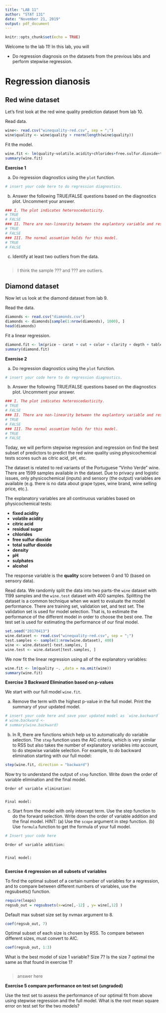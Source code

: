 ```yaml
---
title: "LAB 11"
author: "STAT 131"
date: "November 21, 2019"
output: pdf_document
---
```


```r
knitr::opts_chunk$set(echo = TRUE)
```

Welcome to the lab 11! In this lab, you will

- Do regression diagnosis on the datasets from the previous labs and perform stepwise regression.

# Regression dianosis

## Red wine dataset

Let's first look at the red wine quality prediction dataset from lab 10.

Read data.

```r
wine<- read.csv("winequality-red.csv", sep = ";")
wine$quality <- wine$quality + rnorm(length(wine$quality))
```

Fit the model.
```r
wine.fit <- lm(quality~volatile.acidity+chlorides+free.sulfur.dioxide+total.sulfur.dioxide+pH+sulphates+alcohol, data=wine)
summary(wine.fit)
```

**Exercise 1**

(a) Do regression diagnostics using the `plot` function.

```r
# insert your code here to do regression diagnostics.

```

(b) Answer the following TRUE/FALSE questions based on the diagnostics plot. Uncomment your answer.

```r
### I. The plot indicates heteroscedasticity.
# TRUE
# FALSE
### II. There are non-linearity between the explantory variable and response variable.
# TRUE
# FALSE
### III. The normal assumtion holds for this model.
# TRUE
# FALSE
```

(c) Identify at least two outliers from the data. 

```{}

```
> I think the sample ??? and ??? are outliers.


## Diamond dataset

Now let us look at the diamond dataset from lab 9. 

Read the data.

```r
diamonds <- read.csv("diamonds.csv")
diamonds <- diamonds[sample(1:nrow(diamonds), 1000), ]
head(diamonds)
```

Fit a linear regression.

```r
diamond.fit <- lm(price ~ carat + cut + color + clarity + depth + table, data = diamonds)
summary(diamond.fit)
```

**Exercise 2**

(a) Do regression diagnostics using the `plot` function.

```r
# insert your code here to do regression diagnostics.

```

(b) Answer the following TRUE/FALSE questions based on the diagnostics plot. Uncomment your answer.

```r
### I. The plot indicates heteroscedasticity.
# TRUE
# FALSE
### II. There are non-linearity between the explantory variable and response variable.
# TRUE
# FALSE
### III. The normal assumtion holds for this model.
# TRUE
# FALSE
```



Today, we will perform stepwise regression and regression on find the best subset of predictors to predict the red wine quality using physicochemical tests scores such as citric acid, pH, etc.

The dataset is related to red variants of the Portuguese "Vinho Verde" wine. There are 1599 samples available in the dataset. Due to privacy and logistic issues, only physicochemical (inputs) and sensory (the output) variables are available (e.g. there is no data about grape types, wine brand, wine selling price, etc.). 

The explanatory variables are all continuous variables based on physicochemical tests:

- **fixed acidity**
- **volatile acidity**
- **citric acid**
- **residual sugar**
- **chlorides**
- **free sulfur dioxide**
- **total sulfur dioxide**
- **density**
- **pH**
- **sulphates**
- **alcohol**

The response variable is the **quality** score between 0 and 10 (based on sensory data).

Read data. We randomly split the data into two parts-the `wine` dataset with 1199 samples and the `wine.test` dataset with 400 samples. Splitting the dataset is a common technique when we want to evaluate the model performance. There are training set, validation set, and test set. The validation set is used for model selection. That is, to estimate the performance of the different model in order to choose the best one. The test set is used for estimating the performance of our final model.

```r
set.seed("20170413")
wine.dataset <- read.csv("winequality-red.csv", sep = ";")
test.samples <- sample(1:nrow(wine.dataset), 400)
wine <- wine.dataset[-test.samples, ]
wine.test <- wine.dataset[test.samples, ]
```

We now fit the linear regression using all of the explanatory variables:

```r
wine.fit <- lm(quality ~. ,data = na.omit(wine))
summary(wine.fit)
```

**Exercise 3 Backward Elimination based on p-values**

We start with our full model `wine.fit`.

(a) Remove the term with the highest p-value in the full model. Print the summary of your updated model.

```r
# insert your code here and save your updated model as `wine.backward`
# wine.backward <- 
# summary(wine.backward)

```


(b) In R, there are functions which help us to automatically do variable selection. The `step` function uses the AIC criteria, which is very similar to RSS but also takes the number of explanatory variables into account, to do stepwise variable selection. For example, to do backward elimination starting with our full model:

```r
step(wine.fit, direction = "backward")
```

Now try to understand the output of `step` function. Write down the order of variable elimination and the final model.

```{}
Order of variable elimination:


Final model:

```

(c) Start from the model with only intercept term. Use the step function to do the forward selection. Write down the order of variable addition and the final model. HINT: (a) Use the `scope` argument in step function. (b) Use `formula` function to get the formula of your full model.

```r
# Insert your code here

```

```{}
Order of variable addition:


Final model:


```


**Exercise 4 regression on all subsets of variables **

To find the optimal subset of a certain number of variables for a regression, and to compare between different numbers of variables, use the regsubsets() function.

```r
require(leaps)
regsub_out = regsubsets(x=wine[,-12] , y= wine[,12] )

```

Default max subset size set by nvmax argument to 8.

```r
coef(regsub_out, 7)
```

Optimal subset of each size is chosen by RSS. To compare between different sizes, must convert to AIC.

```r
coef(regsub_out, 1:3)
```

What is the best model of size 1 variable? Size 7? Is the size 7 optimal the same as that found in exercise 1?

```r

```

> answer here
> 


**Exercise 5 compare performance on test set (ungraded)**

Use the test set to assess the performance of our optimal fit from above using stepwise regression and the full model. What is the root mean square error on test set for the two models?

```r

```
```r

```
> 







